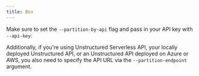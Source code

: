 ```yaml
---
title: Box
---
```



<SharedContentBox/>

Make sure to set the `--partition-by-api` flag and pass in your API key with `--api-key`:


<CodeGroup>

  <BoxAPISh />

  <BoxAPIPy />

</CodeGroup>

Additionally, if you're using Unstructured Serverless API, your locally deployed Unstructured API, or an Unstructured API
deployed on Azure or AWS, you also need to specify the API URL via the `--partition-endpoint` argument.